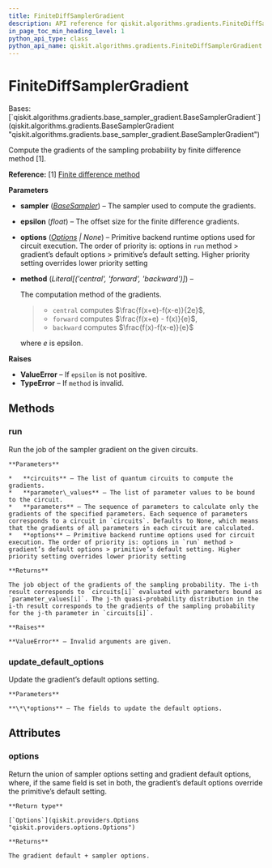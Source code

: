 ```yaml
---
title: FiniteDiffSamplerGradient
description: API reference for qiskit.algorithms.gradients.FiniteDiffSamplerGradient
in_page_toc_min_heading_level: 1
python_api_type: class
python_api_name: qiskit.algorithms.gradients.FiniteDiffSamplerGradient
---
```


# FiniteDiffSamplerGradient

<Class id="qiskit.algorithms.gradients.FiniteDiffSamplerGradient" isDedicatedPage={true} github="https://github.com/qiskit/qiskit/tree/stable/0.23/qiskit/algorithms/gradients/finite_diff_sampler_gradient.py" signature="FiniteDiffSamplerGradient(sampler, epsilon, options=None, *, method='central')">
  Bases: [`qiskit.algorithms.gradients.base_sampler_gradient.BaseSamplerGradient`](qiskit.algorithms.gradients.BaseSamplerGradient "qiskit.algorithms.gradients.base_sampler_gradient.BaseSamplerGradient")

  Compute the gradients of the sampling probability by finite difference method \[1].

  **Reference:** \[1] [Finite difference method](https://en.wikipedia.org/wiki/Finite_difference_method)

  **Parameters**

  *   **sampler** ([*BaseSampler*](qiskit.primitives.BaseSampler "qiskit.primitives.BaseSampler")) – The sampler used to compute the gradients.

  *   **epsilon** (*float*) – The offset size for the finite difference gradients.

  *   **options** ([*Options*](qiskit.providers.Options "qiskit.providers.Options") *| None*) – Primitive backend runtime options used for circuit execution. The order of priority is: options in `run` method > gradient’s default options > primitive’s default setting. Higher priority setting overrides lower priority setting

  *   **method** (*Literal\[('central', 'forward', 'backward')]*) –

      The computation method of the gradients.

      > *   `central` computes $\frac{f(x+e)-f(x-e)}{2e}$,
      > *   `forward` computes $\frac{f(x+e) - f(x)}{e}$,
      > *   `backward` computes $\frac{f(x)-f(x-e)}{e}$

      where $e$ is epsilon.

  **Raises**

  *   **ValueError** – If `epsilon` is not positive.
  *   **TypeError** – If `method` is invalid.

  ## Methods

  ### run

  <Function id="qiskit.algorithms.gradients.FiniteDiffSamplerGradient.run" signature="FiniteDiffSamplerGradient.run(circuits, parameter_values, parameters=None, **options)">
    Run the job of the sampler gradient on the given circuits.

    **Parameters**

    *   **circuits** – The list of quantum circuits to compute the gradients.
    *   **parameter\_values** – The list of parameter values to be bound to the circuit.
    *   **parameters** – The sequence of parameters to calculate only the gradients of the specified parameters. Each sequence of parameters corresponds to a circuit in `circuits`. Defaults to None, which means that the gradients of all parameters in each circuit are calculated.
    *   **options** – Primitive backend runtime options used for circuit execution. The order of priority is: options in `run` method > gradient’s default options > primitive’s default setting. Higher priority setting overrides lower priority setting

    **Returns**

    The job object of the gradients of the sampling probability. The i-th result corresponds to `circuits[i]` evaluated with parameters bound as `parameter_values[i]`. The j-th quasi-probability distribution in the i-th result corresponds to the gradients of the sampling probability for the j-th parameter in `circuits[i]`.

    **Raises**

    **ValueError** – Invalid arguments are given.
  </Function>

  ### update\_default\_options

  <Function id="qiskit.algorithms.gradients.FiniteDiffSamplerGradient.update_default_options" signature="FiniteDiffSamplerGradient.update_default_options(**options)">
    Update the gradient’s default options setting.

    **Parameters**

    **\*\*options** – The fields to update the default options.
  </Function>

  ## Attributes

  ### options

  <Attribute id="qiskit.algorithms.gradients.FiniteDiffSamplerGradient.options">
    Return the union of sampler options setting and gradient default options, where, if the same field is set in both, the gradient’s default options override the primitive’s default setting.

    **Return type**

    [`Options`](qiskit.providers.Options "qiskit.providers.options.Options")

    **Returns**

    The gradient default + sampler options.
  </Attribute>
</Class>

